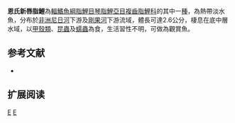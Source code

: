 {{Speciesbox 
| genus = Neolebias
| species = ansorgii
| status = NE
| status_system = IUCN3.1
| authority =  [[Boulenger|Boulenger]], 1912
| synonyms = *''Neolebias ansorgei ,Boulenger, 1912 ''
*''Neolebias landgrafi ,Ahl, 1928 ''
*''Nannaethiops geisleri ,Hoedeman, 1956 ''
}}
'''恩氏新唇脂鯉'''為[[輻鰭魚綱|輻鰭魚綱]][[脂鯉目|脂鯉目]][[琴脂鯉亞目|琴脂鯉亞目]][[複齒脂鯉科|複齒脂鯉科]]的其中一[[種|種]]，為熱帶淡水魚，分布於[[非洲|非洲]][[尼日河|尼日河]]下游及[[剛果河|剛果河]]下游流域，體長可達2.6公分，棲息在底中層水域，以[[甲殼類|甲殼類]]、[[昆蟲|昆蟲]]及[[蠕蟲|蠕蟲]]為食，生活習性不明，可做為觀賞魚。

==参考文献==
{{refbegin}}
*{{FishBase_species|genus=Neolebias|species=ansorgii|year=2014|month=2}}
{{refend}}

== 扩展阅读 ==
{{refbegin}}
{{wikispecies-inline|Neolebias ansorgii|恩氏新唇脂鯉}}
{{refend}}

{{Taxonbar|from=Q5647145}}

[[Category:觀賞魚|E]]
[[Category:新唇脂鯉屬|E]]


{{魚類小作品}}
